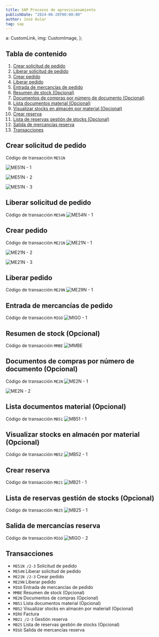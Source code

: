 ```yaml
---
title: SAP Procesos de aprovisionamiento
publishDate: "2024-06-28T00:00:00"
author: José Aular
tag: sap
---
```


  a: CustomLink,
  img: CustomImage,
};

## Tabla de contenido

1.  [Crear solicitud de pedido](/blog/sap-procesos-aprovisionamiento#crear-solicitud-de-pedido)
2.  [Liberar solicitud de pedido](/blog/sap-procesos-aprovisionamiento#liberar-solicitud-de-pedido)
3.  [Crear pedido](/blog/sap-procesos-aprovisionamiento#crear-pedido)
4.  [Liberar pedido](/blog/sap-procesos-aprovisionamiento#liberar-pedido)
5.  [Entrada de mercancías de pedido](/blog/sap-procesos-aprovisionamiento#entrada-de-mercancías-de-pedido)
6.  [Resumen de stock (Opcional)](/blog/sap-procesos-aprovisionamiento#resumen-de-stock-opcional)
7.  [Documentos de compras por número de documento (Opcional)](/blog/sap-procesos-aprovisionamiento#documentos-de-compras-por-número-de-documento-opcional)
8.  [Lista documentos material (Opcional)](/blog/sap-procesos-aprovisionamiento#lista-documentos-material-opcional)
9.  [Visualizar stocks en almacén por material (Opcional)](/blog/sap-procesos-aprovisionamiento#visualizar-stocks-en-almacén-por-material-opcional)
10. [Crear reserva](/blog/sap-procesos-aprovisionamiento#crear-reserva)
11. [Lista de reservas gestión de stocks (Opcional)](/blog/sap-procesos-aprovisionamiento#lista-de-reservas-gestión-de-stocks-opcional)
12. [Salida de mercancías reserva](/blog/sap-procesos-aprovisionamiento#salida-de-mercancías-reserva)
13. [Transacciones](/blog/sap-procesos-aprovisionamiento#transacciones)

## Crear solicitud de pedido

Código de transacción `ME51N`

![ME51N - 1](https://res.cloudinary.com/jaular/image/upload/v1719502815/blog/sap-procesos-aprovisionamiento/me51n-1_getmcd.png "ME51N - 1")

![ME51N - 2](https://res.cloudinary.com/jaular/image/upload/v1719502690/blog/sap-procesos-aprovisionamiento/me51n-2_zcmrm2.png "ME51N - 2")

![ME51N - 3](https://res.cloudinary.com/jaular/image/upload/v1719502824/blog/sap-procesos-aprovisionamiento/me51-3_r5ymfl.png "ME51N - 3")

## Liberar solicitud de pedido

Código de transacción `ME54N`
![ME54N - 1](https://res.cloudinary.com/jaular/image/upload/v1719503359/blog/sap-procesos-aprovisionamiento/me54n-1_oqzwex.png "ME54N - 1")

## Crear pedido

Código de transacción `ME21N`
![ME21N - 1](https://res.cloudinary.com/jaular/image/upload/v1719511372/blog/sap-procesos-aprovisionamiento/me21n-1_gabbu8.png "ME21N - 1")

![ME21N - 2](https://res.cloudinary.com/jaular/image/upload/v1719511372/blog/sap-procesos-aprovisionamiento/me21n-2_bur5yn.png "ME21N - 2")

![ME21N - 3](https://res.cloudinary.com/jaular/image/upload/v1719511373/blog/sap-procesos-aprovisionamiento/me21n-3_flv9yl.png "ME21N - 3")

## Liberar pedido

Código de transacción `ME29N`
![ME29N - 1](https://res.cloudinary.com/jaular/image/upload/v1719511730/blog/sap-procesos-aprovisionamiento/me29n-1_y8xmuq.png "ME29N - 1")

## Entrada de mercancías de pedido

Código de transacción `MIGO`
![MIGO - 1](https://res.cloudinary.com/jaular/image/upload/v1719513010/blog/sap-procesos-aprovisionamiento/migo-1_cv9gds.png "MIGO - 1")

## Resumen de stock (Opcional)

Código de transacción `MMBE`
![MMBE](https://res.cloudinary.com/jaular/image/upload/v1719514071/blog/sap-procesos-aprovisionamiento/mmbe_u2la2t.png "MMBE")

## Documentos de compras por número de documento (Opcional)

Código de transacción `ME2N`
![ME2N - 1](https://res.cloudinary.com/jaular/image/upload/v1719600661/blog/sap-procesos-aprovisionamiento/me2n-1_s9nsa4.png "ME2N - 1")

![ME2N - 2](https://res.cloudinary.com/jaular/image/upload/v1719600560/blog/sap-procesos-aprovisionamiento/me2n-2_vxpfnc.png "ME2N - 2")

## Lista documentos material (Opcional)

Código de transacción `MB51`
![MB51 - 1](https://res.cloudinary.com/jaular/image/upload/v1719600768/blog/sap-procesos-aprovisionamiento/mb51-1_sicyh0.png "MB51 - 1")

## Visualizar stocks en almacén por material (Opcional)

Código de transacción `MB52`
![MB52 - 1](https://res.cloudinary.com/jaular/image/upload/v1719600959/blog/sap-procesos-aprovisionamiento/mb52-1_ryylpj.png "MB52 - 1")

## Crear reserva

Código de transacción `MB21`
![MB21 - 1](https://res.cloudinary.com/jaular/image/upload/v1719601603/blog/sap-procesos-aprovisionamiento/mb21-1_ywsqru.png "MB21 - 1")

## Lista de reservas gestión de stocks (Opcional)

Código de transacción `MB25`
![MB25 - 1](https://res.cloudinary.com/jaular/image/upload/v1719601823/blog/sap-procesos-aprovisionamiento/mb25-1_xqbrdd.png "MB25 - 1")

## Salida de mercancías reserva

Código de transacción `MIGO`
![MIGO - 2](https://res.cloudinary.com/jaular/image/upload/v1719602161/blog/sap-procesos-aprovisionamiento/migo-2_p66anq.png "MIGO - 2")

## Transacciones

- `ME51N /2-3` Solicitud de pedido
- `ME54N` Liberar solicitud de pedido
- `ME21N /2-3` Crear pedido
- `ME29N` Liberar pedido
- `MIGO` Entrada de mercancías de pedido
- `MMBE` Resumen de stock (Opcional)
- `ME2N` Documentos de compras (Opcional)
- `MB51` Lista documentos material (Opcional)
- `MB52` Visualizar stocks en almacén por materiall (Opcional)
- `MIRO` Factura
- `MB21 /2-3` Gestión reserva
- `MB25` Lista de reservas gestión de stocks (Opcional)
- `MIGO` Salida de mercancías reserva

